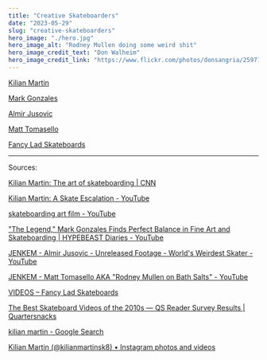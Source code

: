 ```yaml
---
title: "Creative Skateboarders"
date: "2023-05-29"
slug: "creative-skateboarders"
hero_image: "./hero.jpg"
hero_image_alt: "Rodney Mullen doing some weird shit"
hero_image_credit_text: "Don Walheim"
hero_image_credit_link: "https://www.flickr.com/photos/donsangria/2597160215"
---
```


[Kilian Martin](https://www.youtube.com/watch?v=WDH6Q22d1zo)

[Mark Gonzales](https://www.youtube.com/watch?v=64GqVAwZzJA)

[Almir Jusovic](https://www.youtube.com/watch?v=j1IUNOv1xKE)

[Matt Tomasello](https://www.youtube.com/watch?v=c2zIto55QlQ)

[Fancy Lad Skateboards](https://www.fancyladskateboards.com/pages/videos)

---

Sources:

[Kilian Martin: The art of skateboarding | CNN](https://www.cnn.com/2014/10/29/sport/kilian-martin-freestyle-street-skateboarder/index.html)

[Kilian Martin: A Skate Escalation - YouTube](https://www.youtube.com/watch?v=WDH6Q22d1zo)

[skateboarding art film - YouTube](https://www.youtube.com/results?search_query=skateboarding+art+film)

[&quot;The Legend,&quot; Mark Gonzales Finds Perfect Balance in Fine Art and Skateboarding | HYPEBEAST Diaries - YouTube](https://www.youtube.com/watch?v=64GqVAwZzJA)

[JENKEM - Almir Jusovic - Unreleased Footage - World&#39;s Weirdest Skater - YouTube](https://www.youtube.com/watch?v=j1IUNOv1xKE)

[JENKEM - Matt Tomasello AKA &quot;Rodney Mullen on Bath Salts&quot; - YouTube](https://www.youtube.com/watch?v=c2zIto55QlQ)

[VIDEOS – Fancy Lad Skateboards](https://www.fancyladskateboards.com/pages/videos)

[The Best Skateboard Videos of the 2010s — QS Reader Survey Results | Quartersnacks](https://quartersnacks.com/2019/11/the-best-skateboard-videos-of-the-2010s-qs-reader-survey-results/)

[kilian martin - Google Search](https://www.google.com/search?gs_ssp=eJzj4tZP1zc0MsgpzCmpMmD04s3OzMlMzFPITSwqycwDAH07CVA&q=kilian+martin&oq=kilian+martin&aqs=chrome.1.0i355i512j46i512l2j0i512l3j0i22i30j69i60.3415j0j7&sourceid=chrome&ie=UTF-8)

[Kilian Martin (@kilianmartinsk8) • Instagram photos and videos](https://www.instagram.com/kilianmartinsk8/?hl=en)